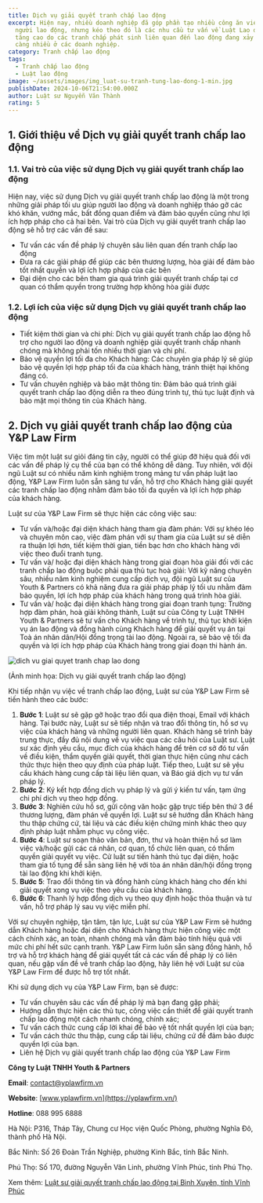 ```yaml
---
title: Dịch vụ giải quyết tranh chấp lao động
excerpt: Hiện nay, nhiều doanh nghiệp đã góp phần tạo nhiều công ăn việc làm cho
  người lao động, nhưng kéo theo đó là các nhu cầu tư vấn về Luật Lao động cũng
  tăng cao do các tranh chấp phát sinh liên quan đến lao động đang xảy ra ngày
  càng nhiều ở các doanh nghiệp.
category: Tranh chấp lao động
tags:
  - Tranh chấp lao động
  - Luật lao động
image: ~/assets/images/img_luat-su-tranh-tung-lao-dong-1-min.jpg
publishDate: 2024-10-06T21:54:00.000Z
author: Luật sư Nguyễn Văn Thành
rating: 5
---
```

## 1. Giới thiệu về Dịch vụ giải quyết tranh chấp lao động

### 1.1. Vai trò của việc sử dụng Dịch vụ giải quyết tranh chấp lao động

Hiện nay, việc sử dụng Dịch vụ giải quyết tranh chấp lao động là một trong những giải pháp tối ưu giúp người lao động và doanh nghiệp tháo gỡ các khó khăn, vướng mắc, bất đồng quan điểm và đảm bảo quyền cũng như lợi ích hợp pháp cho cả hai bên. Vai trò của Dịch vụ giải quyết tranh chấp lao động sẽ hỗ trợ các vấn đề sau:

* Tư vấn các vấn đề pháp lý chuyên sâu liên quan đến tranh chấp lao động
* Đưa ra các giải pháp để giúp các bên thương lượng, hòa giải để đảm bảo tốt nhất quyền và lợi ích hợp pháp của các bên
* Đại diện cho các bên tham gia quá trình giải quyết tranh chấp tại cơ quan có thẩm quyền trong trường hợp không hòa giải được

### 1.2. Lợi ích của việc sử dụng Dịch vụ giải quyết tranh chấp lao động 

* Tiết kiệm thời gian và chi phí: Dịch vụ giải quyết tranh chấp lao động hỗ trợ cho người lao động và doanh nghiệp giải quyết tranh chấp nhanh chóng mà không phải tốn nhiều thời gian và chi phí.
* Bảo vệ quyền lợi tối đa cho Khách hàng: Các chuyên gia pháp lý sẽ giúp bảo vệ quyền lợi hợp pháp tối đa của khách hàng, tránh thiệt hại không đáng có.
* Tư vấn chuyên nghiệp và bảo mật thông tin: Đảm bảo quá trình giải quyết tranh chấp lao động diễn ra theo đúng trình tự, thủ tục luật định và bảo mật mọi thông tin của Khách hàng.

## 2. Dịch vụ giải quyết tranh chấp lao động của Y&P Law Firm

Việc tìm một luật sư giỏi đáng tin cậy, người có thể giúp đỡ hiệu quả đối với các vấn đề pháp lý cụ thể của bạn có thể không dễ dàng. Tuy nhiên, với đội ngũ Luật sư có nhiều năm kinh nghiệm trong mảng tư vấn pháp luật lao động, Y&P Law Firm luôn sẵn sàng tư vấn, hỗ trợ cho Khách hàng giải quyết các tranh chấp lao động nhằm đảm bảo tối đa quyền và lợi ích hợp pháp của khách hàng.

Luật sư của Y&P Law Firm sẽ thực hiện các công việc sau: 

* Tư vấn và/hoặc đại diện khách hàng tham gia đàm phán: Với sự khéo léo và chuyên môn cao, việc đàm phán với sự tham gia của Luật sư sẽ diễn ra thuận lợi hơn, tiết kiệm thời gian, tiền bạc hơn cho khách hàng với việc theo đuổi tranh tụng.
* Tư vấn và/ hoặc đại diện khách hàng trong giai đoạn hòa giải đối với các tranh chấp lao động buộc phải qua thủ tục hoà giải: Với kỹ năng chuyên sâu, nhiều năm kinh nghiệm cung cấp dịch vụ, đội ngũ Luật sư của Youth & Partners có khả năng đưa ra giải pháp pháp lý tối ưu nhằm đảm bảo quyền, lợi ích hợp pháp của khách hàng trong quá trình hòa giải.
* Tư vấn và/ hoặc đại diện khách hàng trong giai đoạn tranh tụng: Trường hợp đàm phán, hoà giải không thành, Luật sư của Công ty Luật TNHH Youth & Partners sẽ tư vấn cho Khách hàng về trình tự, thủ tục khởi kiện vụ án lao động và đồng hành cùng Khách hàng để giải quyết vụ án tại Toà án nhân dân/Hội đồng trọng tài lao động. Ngoài ra, sẽ bảo vệ tối đa quyền và lợi ích hợp pháp của Khách hàng trong giai đoạn thi hành án. 

![dich vu giai quyet tranh chap lao dong](~/assets/images/thời-hiệu-yêu-cầu-giải-quyết-tranh-chấp-lao-động-theo-quy-định.jpg "dich vu giai quyet tranh chap lao dong")

(Ảnh minh họa: Dịch vụ giải quyết tranh chấp lao động)

Khi tiếp nhận vụ việc về tranh chấp lao động, Luật sư của Y&P Law Firm sẽ tiến hành theo các bước: 

1. **Bước 1**: Luật sư sẽ gặp gỡ hoặc trao đổi qua điện thoại, Email với khách hàng. Tại bước này, Luật sư sẽ tiếp nhận và trao đổi thông tin, hồ sơ vụ việc của khách hàng và những người liên quan. Khách hàng sẽ trình bày trung thực, đầy đủ nội dung về vụ việc qua các câu hỏi của Luật sư. Luật sư xác định yêu cầu, mục đích của khách hàng để trên cơ sở đó tư vấn về điều kiện, thẩm quyền giải quyết, thời gian thực hiện cũng như cách thức thực hiện theo quy định của pháp luật. Tiếp theo, Luật sư sẽ yêu cầu khách hàng cung cấp tài liệu liên quan, và Báo giá dịch vụ tư vấn pháp lý.
2. **Bước 2**: Ký kết hợp đồng dịch vụ pháp lý  và gửi ý kiến tư vấn, tạm ứng chi phí dịch vụ theo hợp đồng.
3. **Bước 3**: Nghiên cứu hồ sơ, gửi công văn hoặc gặp trực tiếp bên thứ 3 để thương lượng, đàm phán về quyền lợi. Luật sư sẽ hướng dẫn Khách hàng thu thập chứng cứ, tài liệu và các điều kiện chứng minh khác theo quy định pháp luật nhằm phục vụ công việc.
4. **Bước 4**: Luật sư soạn thảo văn bản, đơn, thư và hoàn thiện hồ sơ làm việc và/hoặc gửi các cá nhân, cơ quan, tổ chức liên quan, có thẩm quyền giải quyết vụ việc. Cử luật sư tiến hành thủ tục đại diện, hoặc tham gia tố tụng để sẵn sàng liên hệ với tòa án nhân dân/hội đồng trọng tài lao động khi khởi kiện.
5. **Bước 5**: Trao đổi thông tin và đồng hành cùng khách hàng cho đến khi giải quyết xong vụ việc theo yêu cầu của khách hàng.
6. **Bước 6**: Thanh lý hợp đồng dịch vụ theo quy định hoặc thỏa thuận và tư vấn, hỗ trợ pháp lý sau vụ việc miễn phí.

Với sự chuyên nghiệp, tận tâm, tận lực, Luật sư của Y&P Law Firm sẽ hướng dẫn Khách hàng hoặc đại diện cho Khách hàng thực hiện công việc một cách chính xác, an toàn, nhanh chóng mà vẫn đảm bảo tính hiệu quả với mức chi phí hết sức cạnh tranh. Y&P Law Firm luôn sẵn sàng đồng hành, hỗ trợ và hỗ trợ khách hàng để giái quyết tất cả các vấn đề pháp lý có liên quan, nếu gặp vấn đề về tranh chấp lao động, hãy liên hệ với Luật sư của Y&P Law Firm để được hỗ trợ tốt nhất. 

Khi sử dụng dịch vụ của Y&P Law Firm, bạn sẽ được:

* Tư vấn chuyên sâu các vấn đề pháp lý mà bạn đang gặp phải;
* Hướng dẫn thực hiện các thủ tục, công việc cần thiết để giải quyết tranh chấp lao động một cách nhanh chóng, chính xác;
* Tư vấn cách thức cung cấp lời khai để bảo vệ tốt nhất quyền lợi của bạn;
* Tư vấn cách thức thu thập, cung cấp tài liệu, chứng cứ để đảm bảo được quyền lợi của bạn.
* Liên hệ Dịch vụ giải quyết tranh chấp lao động của Y&P Law Firm

**Công ty Luật TNHH Youth & Partners**

**Email**: contact@yplawfirm.vn

**Website**: [www.yplawfirm.vn](https://yplawfirm.vn/)

**Hotline**: 088 995 6888

Hà Nội: P316, Tháp Tây, Chung cư Học viện Quốc Phòng, phường Nghĩa Đô, thành phố Hà Nội.

Bắc Ninh: Số 26 Đoàn Trần Nghiệp, phường Kinh Bắc, tỉnh Bắc Ninh.

Phú Thọ: Số 170, đường Nguyễn Văn Linh, phường Vĩnh Phúc, tỉnh Phú Thọ.

Xem thêm: [Luật sư giải quyết tranh chấp lao động tại Bình Xuyên, tỉnh Vĩnh Phúc](https://vinhphuclawyers.vn/dich-vu-phap-ly/lao-dong/luat-su-giai-quyet-tranh-chap-lao-dong-tai-binh-xuyen-tinh-vinh-phuc-32304.htm)
